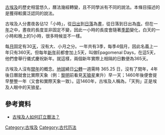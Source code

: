 [[古埃及|古埃及]]的歷史相當悠久，曆法幾經轉變，且不同學派有不同的說法。本條目描述的是獲得較廣泛認同的說法。

古埃及人分晝夜各佔12「小時」，從[[日出|日出]]到[[日落|日落]]為[[晝|晝]]，從日落到日出為[[夜|夜]]。但在一[[年|年]]之中，晝夜的長度並非固定不變，因此一小時的長度會隨著[[季節|季節]]變化，白天的一小時和晚上的1小時，很多時候並不一樣。

每[[月|月]]固定有30[[天|天]]，沒有大、小月之分。一年共有3季，每季4個月，因此名義上一年只有360天。但每年[[新年|新年]]前都會加上5天，叫做Epagomenal Days，在這5天，他們會舉行儀式慶祝新年。就這樣，兩個新年實際上相隔的日數便為365天。

古埃及人沒有[[閏年|閏年]]的概念。[[地球|地球]]繞日[[公轉|公轉]]一週需時 365.25 日，沒有了閏年，4年後日曆就會比實際天象（例：[[黎明|黎明]]前看見[[天狼星|天狼星]]東升）早一天；1460年後便會提早整整一年（又會和實際天象一致）。這1460年，古埃及人稱為{{le|天狗周期|Sothic cycle}}，「天狗」正是埃及人眼中的天狼星。

== 參考資料 ==
* [https://web.archive.org/web/20070422150429/http://www.lcsd.gov.hk/CE/Museum/Space/FAQ/time/c_faq_time_5.htm 古埃及人如何訂立曆法？]

{{astro-stub}}

{{曆法|cat=no}}

[[Category:古埃及|Category:古埃及]]
[[Category:古代历法|Category:古代历法]]